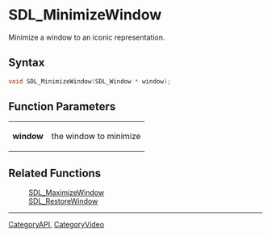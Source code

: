= SDL_MinimizeWindow =

Minimize a window to an iconic representation.

== Syntax ==

<syntaxhighlight lang='c'>
void SDL_MinimizeWindow(SDL_Window * window);
</syntaxhighlight>

== Function Parameters ==

{|
|'''window'''
|the window to minimize
|}

== Related Functions ==

:[[SDL_MaximizeWindow]]
:[[SDL_RestoreWindow]]

----
[[CategoryAPI]], [[CategoryVideo]]



